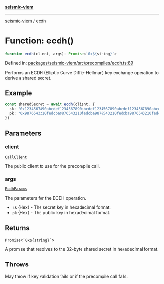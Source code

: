[**seismic-viem**](/seismic-viem/README.mdx)

---

[seismic-viem](/seismic-viem/globals.mdx) / ecdh

# Function: ecdh()

```ts
function ecdh(client, args): Promise<`0x${string}`>
```

Defined in: [packages/seismic-viem/src/precompiles/ecdh.ts:89](https://github.com/SeismicSystems/seismic-client/blob/658575a2378fa3042cad6a13bb56490931591f61/packages/seismic-viem/src/precompiles/ecdh.ts#L89)

Performs an ECDH (Elliptic Curve Diffie-Hellman) key exchange operation to derive a shared secret.

## Example

```typescript
const sharedSecret = await ecdh(client, {
  sk: '0x1234567890abcdef1234567890abcdef1234567890abcdef1234567890abcdef',
  pk: '0x9876543210fedcba9876543210fedcba9876543210fedcba9876543210fedcba',
})
```

## Parameters

### client

[`CallClient`](/seismic-viem/type-aliases/CallClient.mdx)

The public client to use for the precompile call.

### args

[`EcdhParams`](/seismic-viem/type-aliases/EcdhParams.mdx)

The parameters for the ECDH operation.

- `sk` {Hex} - The secret key in hexadecimal format.
- `pk` {Hex} - The public key in hexadecimal format.

## Returns

`Promise`\<`` `0x${string}` ``\>

A promise that resolves to the 32-byte shared secret in hexadecimal format.

## Throws

May throw if key validation fails or if the precompile call fails.
